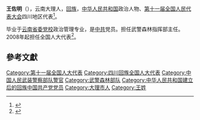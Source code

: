 '''王佐明'''（{{bd|1952年||}}），云南大理人，[[回族|回族]]，[[中华人民共和国|中华人民共和国]]政治人物、[[第十一届全国人民代表大会|第十一届全国人民代表大会]]四川地区代表<ref>{{cite web|author=新华网|title=第十一届全国人大代表|url=http://news.xinhuanet.com/ziliao/2008-03/03/content_7708230.htm?node=36628|publisher=新华网|accessdate=2014-01-07|archive-date=2014-01-10|archive-url=https://web.archive.org/web/20140110211415/http://news.xinhuanet.com/ziliao/2008-03/03/content_7708230.htm?node=36628|dead-url=no}}</ref>。

毕业于[[云南省委党校|云南省委党校]]政治管理专业，是[[中共|中共]]党员。担任武警森林指挥部主任。2008年起担任全国人大代表<ref>{{cite news|title=全国人大代表信息-王佐明|url=http://210.82.31.1:8084/delegate/viewDelegate.action?dbid=112127|accessdate=2013-04-05|newspaper=全国人大网}}{{Dead link}}</ref>。

==參考文獻==
{{reflist}}
[[Category:第十一届全国人大代表|Category:第十一届全国人大代表]]
[[Category:四川回族全国人大代表|Category:四川回族全国人大代表]]
[[Category:中国人民武装警察部队警官|Category:中国人民武装警察部队警官]]
[[Category:武警森林部队|Category:武警森林部队]]
[[Category:中华人民共和国建立后的回族中国共产党党员|Category:中华人民共和国建立后的回族中国共产党党员]]
[[Category:大理市人|Category:大理市人]]
[[Category:王姓|Category:王姓]]